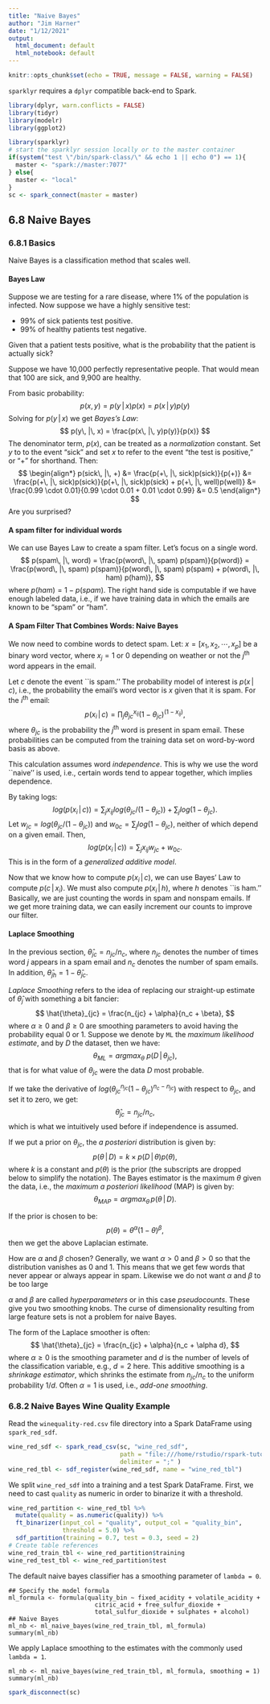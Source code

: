 ```yaml
---
title: "Naive Bayes"
author: "Jim Harner"
date: "1/12/2021"
output:
  html_document: default
  html_notebook: default
---
```


```r
knitr::opts_chunk$set(echo = TRUE, message = FALSE, warning = FALSE)
```

`sparklyr` requires a `dplyr` compatible back-end to Spark.
```r
library(dplyr, warn.conflicts = FALSE)
library(tidyr)
library(modelr)
library(ggplot2)

library(sparklyr)
# start the sparklyr session locally or to the master container
if(system("test \"/bin/spark-class/\" && echo 1 || echo 0") == 1){
  master <- "spark://master:7077"
} else{
  master <- "local"
}
sc <- spark_connect(master = master)
```

## 6.8 Naive Bayes

### 6.8.1 Basics

Naive Bayes is a classification method that scales well.

#### Bayes Law

Suppose we are testing for a rare disease, where 1% of the population is infected. Now suppose we have a highly sensitive test:

* 99% of sick patients test positive.  
* 99% of healthy patients test negative. 

Given that a patient tests positive, what is the probability that the patient is actually sick?

Suppose we have 10,000 perfectly representative people. That would mean that 100 are sick, and 9,900 are healthy.

From basic probability:
$$
  p(x, y) = p(y\, |\, x)p(x) = p(x\, |\, y)p(y)
$$
Solving for $p(y\, |\, x)$ we get *Bayes's Law*:
$$
  p(y\, |\, x) = \frac{p(x\, |\, y)p(y)}{p(x)}
$$
The denominator term, $p(x)$, can be treated as a *normalization* constant. Set $y$ to to the event "sick" and set $x$ to refer to the event "the test is positive," or "+" for shorthand. Then:  
$$
\begin{align*}
  p(sick\, |\, +) &= \frac{p(+\, |\, sick)p(sick)}{p(+)}
              &= \frac{p(+\, |\, sick)p(sick)}{p(+\, |\, sick)p(sick) + p(+\, |\, well)p(well)}
              &= \frac{0.99 \cdot 0.01}{0.99 \cdot 0.01 + 0.01 \cdot 0.99}
              &= 0.5
\end{align*}
$$
Are you surprised?

#### A spam filter for individual words

We can use Bayes Law to create a spam filter. Let's focus on a single word.
$$
  p(spam\, |\, word)  = \frac{p(word\, |\, spam) p(spam)}{p(word)}
                  = \frac{p(word\, |\, spam) p(spam)}{p(word\, |\, spam) p(spam) 
                    + p(word\, |\, ham) p(ham)},
$$
where $p(ham) = 1 - p(spam$). The right hand side is computable if we have enough labeled data, i.e., if we have training data in which the emails are known to be "spam" or "ham".

#### A Spam Filter That Combines Words: Naive Bayes

We now need to combine words to detect spam. Let: $x = [x_1, x_2, \cdots, x_p]$ be a binary word vector, where $x_j = 1$ or $0$ depending on weather or not the $j^\mbox{th}$ word appears in the email.

Let $c$ denote the event ``is spam.'' The probability model of interest is $p(x\, |\, c)$, i.e., the probability the email's word vector is $x$ given that it is spam. For the $i^{\mbox{th}}$ email:
$$
  p(x_i\, |\, c) = \prod_j \theta_{jc}^{x_{ij}} (1 - \theta_{jc})^{(1 - x_{ij})},
$$
where $\theta_{jc}$ is the probability the $j^{\mbox{th}}$ word is present in spam email. These probabilities can be computed from the training data set on word-by-word basis as above.

This calculation assumes word *independence*. This is why we use the word ``naive'' is used, i.e., certain words tend to appear together, which implies dependence.

By taking logs:
$$
  log(p(x_i\, |\, c)) = \sum_j x_{ij} log(\theta_{jc} / (1 - \theta_{jc})) + \sum_j log(1 - \theta_{jc}).
$$
Let $w_{jc} = log(\theta_{jc} / (1 - \theta_{jc}))$ and $w_{0c} = \sum_j log(1 - \theta_{jc})$, neither of which depend on a given email. Then,
$$
  log(p(x_i\, |\, c)) = \sum_j x_{ij} w_{jc} + w_{0c}.
$$
This is in the form of a *generalized additive model*.

Now that we know how to compute $p(x_i\, |\, c)$, we can use Bayes' Law to compute $p(c\, |\, x_i)$. We must also compute $p(x_i\, |\, h)$, where $h$ denotes ``is ham.'' Basically, we are just counting the words in spam and nonspam emails. If we get more training data, we can easily increment our counts to improve our filter.

#### Laplace Smoothing

In the previous section, $\hat\theta_{jc} = n_{jc}/ n_c$, where $n_{jc}$ denotes the number of times word $j$ appears in a spam email and $n_c$ denotes the number of spam emails. In addition, $\hat{\theta}_{jh} = 1 - \hat{\theta}_{jc}$.

*Laplace Smoothing* refers to the idea of replacing our straight-up estimate of $\hat{θ}_j$ with something a bit fancier:  
$$
  \hat{\theta}_{jc} = \frac{n_{jc} + \alpha}{n_c + \beta},
$$
where $\alpha \ge 0$ and $\beta \ge 0$ are smoothing parameters to avoid having the probability equal 0 or 1. Suppose we denote by `ML` the *maximum likelihood estimate*, and by $D$ the dataset, then we have:
$$
  \theta_{ML} = argmax_{\theta}\  p(D\, |\, \theta_{jc}),
$$
that is for what value of $\theta_{jc}$ were the data $D$ most probable.

If we take the derivative of $log(\theta_{jc}^{n_{jc}} (1 - \theta_{jc})^{n_c - n_{jc}})$ with respect to $\theta_{jc}$, and set it to zero, we get:
$$
  \hat{\theta}_{jc} = n_{jc}/n_c,
$$
which is what we intuitively used before if independence is assumed.

If we put a prior on $\theta_{jc}$, the *a posteriori* distribution is given by:
$$
  p(\theta\, |\, D) =  k \times p(D\, |\, \theta) p(\theta),
$$
where $k$ is a constant and $p(\theta)$ is the prior (the subscripts are dropped below to simplify the notation). The Bayes estimator is the maximum $\theta$ given the data, i.e., the *maximum a posteriori likelihood* (MAP) is given by:
$$
  \theta_{MAP} = argmax_{\theta}\, p(\theta\, |\, D).
$$

If the prior is chosen to be:
$$
  p(\theta) = \theta^{\alpha}(1 - \theta)^{\beta},
$$
then we get the above Laplacian estimate.

How are $\alpha$ and $\beta$ chosen? Generally, we want $\alpha > 0$ and $\beta > 0$ so that the distribution vanishes as 0 and 1. This means that we get few words that never appear or always appear in spam. Likewise we do not want $\alpha$ and $\beta$ to be too large 

$\alpha$ and $\beta$ are called *hyperparameters* or in this case *pseudocounts*. These give you two smoothing knobs. The curse of dimensionality resulting from large feature sets is not a problem for naive Bayes.

The form of the Laplace smoother is often:
$$
  \hat{\theta}_{jc} = \frac{n_{jc} + \alpha}{n_c + \alpha d},
$$
where $\alpha \ge 0$ is the smoothing parameter and $d$ is the number of levels of the classification variable, e.g., $d = 2$ here. This additive smoothing is a *shrinkage estimator*, which shrinks the estimate from $n_{jc}/n_c$ to the uniform probability $1/d$. Often $\alpha = 1$ is used, i.e., *add-one smoothing*.


### 6.8.2 Naive Bayes Wine Quality Example

Read the `winequality-red.csv` file directory into a Spark DataFrame using `spark_red_sdf`.
```r
wine_red_sdf <- spark_read_csv(sc, "wine_red_sdf",
                               path = "file:///home/rstudio/rspark-tutorial/m6_supervised_learning/s8_nbayes/wine/winequality-red.csv",
                               delimiter = ";" )
wine_red_tbl <- sdf_register(wine_red_sdf, name = "wine_red_tbl")
```

We split `wine_red_sdf` into a training and a test Spark DataFrame. First, we need to cast `quality` as numeric in order to binarize it with a threshold.
```r
wine_red_partition <- wine_red_tbl %>%
  mutate(quality = as.numeric(quality)) %>%
  ft_binarizer(input_col = "quality", output_col = "quality_bin",
               threshold = 5.0) %>%
  sdf_partition(training = 0.7, test = 0.3, seed = 2)
# Create table references
wine_red_train_tbl <- wine_red_partition$training
wine_red_test_tbl <- wine_red_partition$test
```

The default naive bayes classifier has a smoothing parameter of `lambda = 0`.
```
## Specify the model formula
ml_formula <- formula(quality_bin ~ fixed_acidity + volatile_acidity +
                        citric_acid + free_sulfur_dioxide +
                        total_sulfur_dioxide + sulphates + alcohol)
## Naive Bayes
ml_nb <- ml_naive_bayes(wine_red_train_tbl, ml_formula)
summary(ml_nb)
```

We apply Laplace smoothing to the estimates with the commonly used `lambda = 1`.
```
ml_nb <- ml_naive_bayes(wine_red_train_tbl, ml_formula, smoothing = 1)
summary(ml_nb)
```

```r
spark_disconnect(sc)
```
